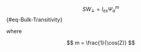 
$$
SW_\downarrow = I_{ex} \Psi_a^{m}
$${#eq-Bulk-Transitivity}

where 

$$
m = \frac{1}{\cos(Z)}
$$
